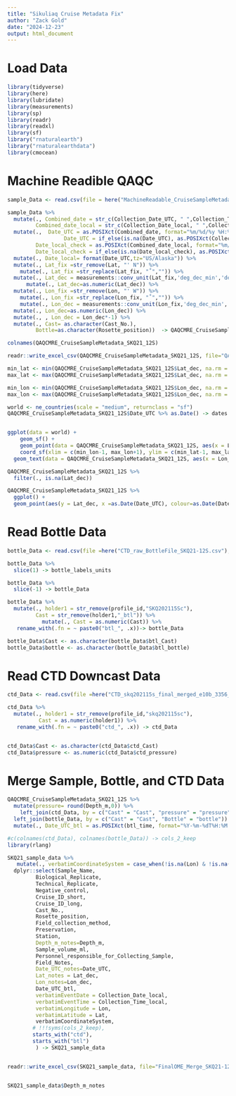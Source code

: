 ```yaml
---
title: "Sikuliaq Cruise Metadata Fix"
author: "Zack Gold"
date: "2024-12-23"
output: html_document
---
```


# Load Data


```r
library(tidyverse)
library(here)
library(lubridate)
library(measurements)
library(sp)
library(readr)
library(readxl)
library(sf)
library("rnaturalearth")
library("rnaturalearthdata")
library(cmocean)

```
# Machine Readible QAQC

```r

sample_Data <- read.csv(file = here("MachineReadable_CruiseSampleMetadata_SKQ21-12S.csv"), header=T,fileEncoding="UTF-8")

sample_Data %>% 
  mutate(., Combined_date = str_c(Collection_Date_UTC, " ",Collection_Time_UTC),
         Combined_date_local = str_c(Collection_Date_local, " ",Collection_Time_local)) %>% 
  mutate(.,  Date_UTC = as.POSIXct(Combined_date, format="%m/%d/%y %H:%M", tz="UTC"),
                  Date_UTC = if_else(is.na(Date_UTC), as.POSIXct(Collection_Date_UTC, format="%m/%d/%y", tz="UTC"), Date_UTC ), 
         Date_local_check = as.POSIXct(Combined_date_local, format="%m/%d/%y %H:%M", tz="US/Alaska"),
         Date_local_check = if_else(is.na(Date_local_check), as.POSIXct(Combined_date_local, format="%m/%d/%y", tz="UTC"), Date_local_check )) %>%
  mutate(., Date_local= format(Date_UTC,tz="US/Alaska")) %>% 
  mutate(., Lat_fix =str_remove(Lat, "' N")) %>% 
    mutate(., Lat_fix =str_replace(Lat_fix, "˚","")) %>% 
  mutate(., Lat_dec = measurements::conv_unit(Lat_fix,'deg_dec_min','dec_deg')) %>% 
      mutate(., Lat_dec=as.numeric(Lat_dec)) %>% 
  mutate(., Lon_fix =str_remove(Lon, "' W")) %>% 
    mutate(., Lon_fix =str_replace(Lon_fix, "˚","")) %>%
    mutate(., Lon_dec = measurements::conv_unit(Lon_fix,'deg_dec_min','dec_deg')) %>% 
  mutate(., Lon_dec=as.numeric(Lon_dec)) %>% 
  mutate(., , Lon_dec = Lon_dec*-1) %>% 
  mutate(., Cast= as.character(Cast_No.),
         Bottle=as.character(Rosette_position))  -> QAQCMRE_CruiseSampleMetadata_SKQ21_12S

colnames(QAQCMRE_CruiseSampleMetadata_SKQ21_12S)

readr::write_excel_csv(QAQCMRE_CruiseSampleMetadata_SKQ21_12S, file="QAQCMRE_CruiseSampleMetadata_SKQ21_12S.csv")

```


```r

min_lat <- min(QAQCMRE_CruiseSampleMetadata_SKQ21_12S$Lat_dec, na.rm = T)
max_lat <- max(QAQCMRE_CruiseSampleMetadata_SKQ21_12S$Lat_dec, na.rm = T)

min_lon <- min(QAQCMRE_CruiseSampleMetadata_SKQ21_12S$Lon_dec, na.rm = T)
max_lon <- max(QAQCMRE_CruiseSampleMetadata_SKQ21_12S$Lon_dec, na.rm = T)

world <- ne_countries(scale = "medium", returnclass = "sf")
QAQCMRE_CruiseSampleMetadata_SKQ21_12S$Date_UTC %>% as.Date() -> dates


ggplot(data = world) +
    geom_sf() +
    geom_point(data = QAQCMRE_CruiseSampleMetadata_SKQ21_12S, aes(x = Lon_dec, y = Lat_dec, colour=as.Date(Date_UTC)), size=2) +
    coord_sf(xlim = c(min_lon-1, max_lon+1), ylim = c(min_lat-1, max_lat+1), expand = FALSE) +theme_bw() +xlab("Longitude") +ylab("Latitude") +
  geom_text(data = QAQCMRE_CruiseSampleMetadata_SKQ21_12S, aes(x = Lon_dec, y = Lat_dec, label=Station),size = 2, colour="black") + scale_color_cmocean(labels=dates, breaks=dates, name ="tempo", start = 0.1, end=0.5) +labs(colour="Date")


```



```r
QAQCMRE_CruiseSampleMetadata_SKQ21_12S %>% 
  filter(., is.na(Lat_dec))
```
```r
QAQCMRE_CruiseSampleMetadata_SKQ21_12S %>% 
  ggplot() +
  geom_point(aes(y = Lat_dec, x =as.Date(Date_UTC), colour=as.Date(Date_UTC)), size=2) + scale_color_cmocean(labels=dates, breaks=dates, name ="tempo", start = 0.1, end=0.5) +labs(colour="Date") +scale_x_date(date_labels = "%b %d %Y")
```
# Read Bottle Data

```r


bottle_Data <- read.csv(file =here("CTD_raw_BottleFile_SKQ21-12S.csv"), header=T)

bottle_Data %>% 
  slice(1) -> bottle_labels_units

bottle_Data %>% 
  slice(-1) -> bottle_Data

bottle_Data %>% 
  mutate(., holder1 = str_remove(profile_id,"SKQ202115Sc"),
         Cast = str_remove(holder1,"_btl")) %>% 
           mutate(., Cast = as.numeric(Cast)) %>% 
   rename_with(.fn = ~ paste0("btl_", .x))-> bottle_Data

bottle_Data$Cast <- as.character(bottle_Data$btl_Cast)
bottle_Data$bottle <- as.character(bottle_Data$btl_bottle)
```

# Read CTD Downcast Data

```r

ctd_Data <- read.csv(file =here("CTD_skq202115s_final_merged_e10b_3356_5064.csv"), header=T)

ctd_Data %>% 
  mutate(., holder1 = str_remove(profile_id,"skq202115sc"),
          Cast = as.numeric(holder1)) %>% 
   rename_with(.fn = ~ paste0("ctd_", .x)) -> ctd_Data


ctd_Data$Cast <- as.character(ctd_Data$ctd_Cast)
ctd_Data$pressure <- as.numeric(ctd_Data$ctd_pressure)

```

# Merge Sample, Bottle, and CTD Data

```r

QAQCMRE_CruiseSampleMetadata_SKQ21_12S %>% 
  mutate(pressure= round(Depth_m,0)) %>% 
    left_join(ctd_Data, by = c("Cast" = "Cast", "pressure" = "pressure")) %>% 
  left_join(bottle_Data, by = c("Cast" = "Cast", "Bottle" = "bottle")) %>% 
  mutate(., Date_UTC_btl = as.POSIXct(btl_time, format="%Y-%m-%dT%H:%M:%SZ", tz="UTC") )-> SKQ21_sample_data

#c(colnames(ctd_Data), colnames(bottle_Data)) -> cols_2_keep
library(rlang)

SKQ21_sample_data %>% 
   mutate(., verbatimCoordinateSystem = case_when(!is.na(Lon) & !is.na(Lat) ~ "degrees minutes seconds", TRUE ~ NA_character_)) %>%
  dplyr::select(Sample_Name, 
         Biological_Replicate,
         Technical_Replicate,
         Negative_control, 
         Cruise_ID_short, 
         Cruise_ID_long,
         Cast_No.,
         Rosette_position,
         Field_collection_method,
         Preservation,
         Station,
         Depth_m_notes=Depth_m,
         Sample_volume_ml,
         Personnel_responsible_for_Collecting_Sample,
         Field_Notes,
         Date_UTC_notes=Date_UTC,
         Lat_notes = Lat_dec,
         Lon_notes=Lon_dec,
         Date_UTC_btl,
         verbatimEventDate = Collection_Date_local,
         verbatimEventTime = Collection_Time_local,
         verbatimLongitude = Lon,
         verbatimLatitude = Lat,
         verbatimCoordinateSystem,
        # !!!syms(cols_2_keep),
        starts_with("ctd"),
        starts_with("btl")
         ) -> SKQ21_sample_data


readr::write_excel_csv(SKQ21_sample_data, file="FinalOME_Merge_SKQ21-12S.csv")


SKQ21_sample_data$Depth_m_notes
```

